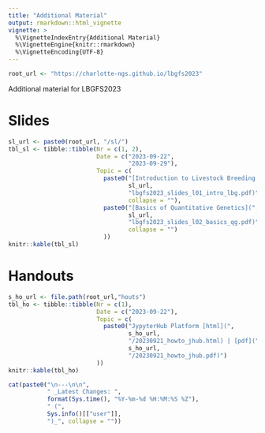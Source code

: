 ```yaml
---
title: "Additional Material"
output: rmarkdown::html_vignette
vignette: >
  %\VignetteIndexEntry{Additional Material}
  %\VignetteEngine{knitr::rmarkdown}
  %\VignetteEncoding{UTF-8}
---
```


```r
root_url <- "https://charlotte-ngs.github.io/lbgfs2023" 
```

Additional material for LBGFS2023

# Slides

```r
sl_url <- paste0(root_url, "/sl/")
tbl_sl <- tibble::tibble(Nr = c(1, 2),
                         Date = c("2023-09-22",
                                  "2023-09-29"),
                         Topic = c(
                           paste0("[Introduction to Livestock Breeding and Genomics](", 
                                  sl_url, 
                                  "lbgfs2023_slides_l01_intro_lbg.pdf)", 
                                  collapse = ""),
                           paste0("[Basics of Quantitative Genetics](", 
                                  sl_url, 
                                  "lbgfs2023_slides_l02_basics_qg.pdf)", 
                                  collapse = "")
                           ))
knitr::kable(tbl_sl)
```


# Handouts

```r
s_ho_url <- file.path(root_url,"houts")
tbl_ho <- tibble::tibble(Nr = c(1),
                         Date = c("2023-09-22"),
                         Topic = c(
                           paste0("JypyterHub Platform [html](",
                                  s_ho_url, 
                                  "/20230921_howto_jhub.html) | [pdf](",
                                  s_ho_url,
                                  "/20230921_howto_jhub.pdf)")
                         ))
knitr::kable(tbl_ho)
```


```r
cat(paste0("\n---\n\n", 
           " _Latest Changes: ", 
           format(Sys.time(), "%Y-%m-%d %H:%M:%S %Z"), 
           " (", 
           Sys.info()[["user"]], 
           ")_", collapse = ""))
```




